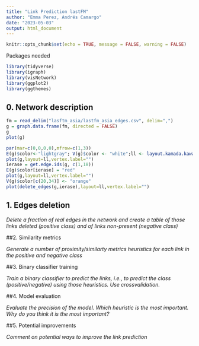 ```yaml
---
title: "Link Prediction lastFM"
author: "Emma Perez, Andrés Camargo"
date: "2023-05-03"
output: html_document
---
```


```r
knitr::opts_chunk$set(echo = TRUE, message = FALSE, warning = FALSE)
```

Packages needed

```r
library(tidyverse)
library(igraph)
library(visNetwork)
library(ggplot2)
library(ggthemes)

```


## 0. Network description

```r
fm = read_delim("lasftm_asia/lastfm_asia_edges.csv", delim=",")
g = graph.data.frame(fm, directed = FALSE)
g
plot(g)
```

```r
par(mar=c(0,0,0,0),mfrow=c(1,3))
E(g)$color<-"lightgray"; V(g)$color <- "white";ll <- layout.kamada.kawai(g)
plot(g,layout=ll,vertex.label="")
ierase = get.edge.ids(g, c(1,18))
E(g)$color[ierase] = "red"
plot(g,layout=ll,vertex.label="")
V(g)$color[c(20,34)] <- "orange"
plot(delete_edges(g,ierase),layout=ll,vertex.label="")


```

## 1. Edges deletion

*Delete a fraction of real edges in the network and create a table of those links deleted (positive class) and of links non-present (negative class) *


##2. Similarity metrics

*Generate a number of proximity/similarty metrics heuristics for each link in the positive and negative class*


##3. Binary classifier training 

*Train a binary classifier to predict the links, i.e., to predict the class (positive/negative) using those heuristics. Use crossvalidation.*

##4. Model evaluation

*Evaluate the precision of the model. Which heuristic is the most important. Why do you think it is the most important?*

##5. Potential improvements 

*Comment on potential ways to improve the link prediction* 
